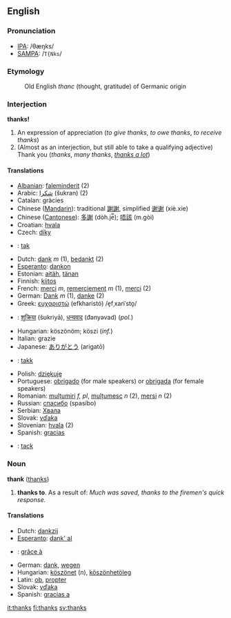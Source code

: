 ==English==
===Pronunciation===
*[[w:IPA|IPA]]: /θæŋks/
*[[w:SAMPA|SAMPA]]: /<tt>T{Nks</tt>/

===Etymology===
:Old English ''thanc'' (thought, gratitude) of Germanic origin

===Interjection===
'''thanks!'''

# An expression of appreciation (''to give thanks'', ''to owe thanks'', ''to receive thanks'')
# (Almost as an interjection, but still able to take a qualifying adjective) Thank you (''thanks'', ''many thanks'', ''[[thanks a lot]]'')

<!-- these translations were added when the part-of-speech above was wrongly claimed to be "noun" - some may need to be changed. &mdash; [[User:Hippietrail|Hippietrail]] 14:51, 23 Nov 2004 (UTC) -->
====Translations====
*[[Albanian]]: [[faleminderit]] (2)
*Arabic: [[شكرا]] (šukran) (2)
*Catalan: gràcies
*Chinese ([[Mandarin]]): traditional [[謝謝]], simplified [[谢谢]] (xiè.xie)
*Chinese ([[Cantonese]]): [[多謝]] (dòh.je̿); [[唔該]] (m.gòi)
*Croatian: [[hvala]]
*Czech: [[díky]]
*{{da}}: [[tak]]
*Dutch: [[dank]] ''m'' (1), [[bedankt]] (2)
*[[Esperanto]]: [[dankon]]
*Estonian: [[aitäh]], [[tänan]]
*Finnish: [[kiitos]]
*French: [[merci]] ''m'', [[remerciement]] ''m'' (1), [[merci]] (2)
*German: [[Dank]] ''m'' (1), [[danke]] (2)
*Greek: [[ευχαριστώ]] (efkharistó) /e̞fˌxariˈsto̞/
*{{hi}}: [[शुक्रिया]] (šʊkriyā), [[धन्यवाद]] (đǝnyǝvad) (''pol.'')
*Hungarian: köszönöm; köszi (''inf.'')
*Italian: grazie
*Japanese: [[ありがとう]] (arigatō)
*{{no}}: [[takk]]
*Polish: [[dziękuję]]
*Portuguese: [[obrigado]] (for male speakers) or [[obrigada]] (for female speakers)
*Romanian: [[mulțumiri]] ''f, pl'', [[mulțumesc]] ''n'' (2), [[mersi]] ''n'' (2)
*Russian: [[спасибо]] (spasíbo)
*Serbian: [[Хвала]]
*Slovak: [[vďaka]]
*Slovenian: [[hvala]] (2)
*Spanish: [[gracias]]
*{{sv}}: [[tack]]

===Noun===
'''thank''' ([[thanks]])

# '''thanks to'''. As a result of: ''Much was saved, thanks to the firemen's quick response.''

<!-- these translations were added when the part-of-speech above was wrongly claimed to be "preposition" - some may need to be changed. &mdash; [[User:Hippietrail|Hippietrail]] 14:51, 23 Nov 2004 (UTC) -->
====Translations====
*Dutch: [[dankzij]]
*[[Esperanto]]: [[dank' al]]
*{{fr}}: [[grâce à]]
*German: [[dank]], [[wegen]]
*Hungarian: [[köszönet]] (''n''), [[köszönhetöleg]]
*Latin: [[ob]], [[propter]]
*Slovak: [[vďaka]]
*Spanish: [[gracias a]]

[[it:thanks]]
[[fi:thanks]]
[[sv:thanks]]